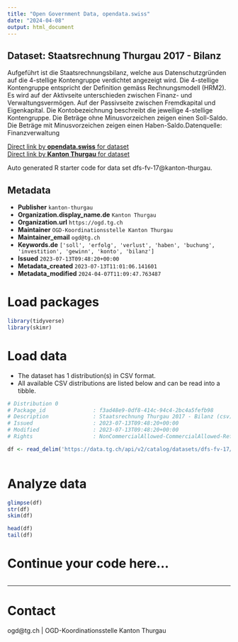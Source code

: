 ```yaml
---
title: "Open Government Data, opendata.swiss"
date: "2024-04-08"
output: html_document
---
```


## Dataset: Staatsrechnung Thurgau 2017 - Bilanz

Aufgeführt ist die Staatsrechnungsbilanz, welche aus Datenschutzgründen auf die 4-stellige Kontengruppe verdichtet angezeigt wird. Die 4-stellige Kontengruppe entspricht der Definition gemäss Rechnungsmodell (HRM2). Es wird auf der Aktivseite unterschieden zwischen Finanz- und Verwaltungsvermögen. Auf der Passivseite zwischen Fremdkapital und Eigenkapital. Die Kontobezeichnung beschreibt die jeweilige 4-stellige Kontengruppe. Die Beträge ohne Minusvorzeichen zeigen einen Soll-Saldo. Die Beträge mit Minusvorzeichen zeigen einen Haben-Saldo.Datenquelle: Finanzverwaltung

[Direct link by **opendata.swiss** for dataset](https://opendata.swiss/de/dataset/staatsrechnung-thurgau-2017-bilanz)<br>
[Direct link by **Kanton Thurgau** for dataset](https://data.tg.ch/explore/dataset/dfs-fv-17/)

Auto generated R starter code for data set dfs-fv-17@kanton-thurgau.

## Metadata

- **Publisher** `kanton-thurgau`
- **Organization.display_name.de** `Kanton Thurgau`
- **Organization.url** `https://ogd.tg.ch`
- **Maintainer** `OGD-Koordinationsstelle Kanton Thurgau`
- **Maintainer_email** `ogd@tg.ch`
- **Keywords.de** `['soll', 'erfolg', 'verlust', 'haben', 'buchung', 'investition', 'gewinn', 'konto', 'bilanz']`
- **Issued** `2023-07-13T09:48:20+00:00`
- **Metadata_created** `2023-07-13T11:01:06.141601`
- **Metadata_modified** `2024-04-07T11:09:47.763487`


# Load packages

```r

library(tidyverse)
library(skimr)

```

# Load data

-   The dataset has 1 distribution(s) in CSV format.
-   All available CSV distributions are listed below and can be read into a tibble.

```r

# Distribution 0
# Package_id               : f3ad48e9-0df8-414c-94c4-2bc4a5fefb98
# Description              : Staatsrechnung Thurgau 2017 - Bilanz (csv)
# Issued                   : 2023-07-13T09:48:20+00:00
# Modified                 : 2023-07-13T09:48:20+00:00
# Rights                   : NonCommercialAllowed-CommercialAllowed-ReferenceRequired

df <- read_delim('https://data.tg.ch/api/v2/catalog/datasets/dfs-fv-17/exports/csv')



```

# Analyze data

```r

glimpse(df)
str(df)
skim(df)

head(df)
tail(df)

```

# Continue your code here...

```r

```

------------------------------------------------------------------------

# Contact

ogd@tg.ch | OGD-Koordinationsstelle Kanton Thurgau
